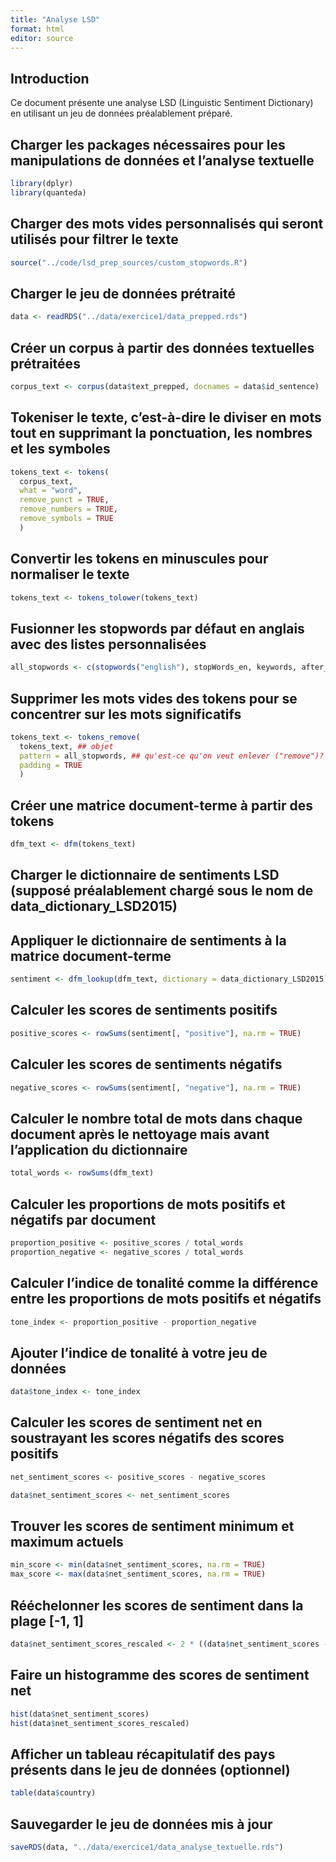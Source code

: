 ```yaml
---
title: "Analyse LSD"
format: html
editor: source
---
```


## Introduction

Ce document présente une analyse LSD (Linguistic Sentiment Dictionary) en utilisant un jeu de données préalablement préparé.

## Charger les packages nécessaires pour les manipulations de données et l'analyse textuelle

```r
library(dplyr)
library(quanteda)
```

## Charger des mots vides personnalisés qui seront utilisés pour filtrer le texte

```r
source("../code/lsd_prep_sources/custom_stopwords.R")
```

## Charger le jeu de données prétraité

```r
data <- readRDS("../data/exercice1/data_prepped.rds")
```

## Créer un corpus à partir des données textuelles prétraitées

```r
corpus_text <- corpus(data$text_prepped, docnames = data$id_sentence)
```

## Tokeniser le texte, c'est-à-dire le diviser en mots tout en supprimant la ponctuation, les nombres et les symboles

```r
tokens_text <- tokens(
  corpus_text,
  what = "word",
  remove_punct = TRUE,
  remove_numbers = TRUE,
  remove_symbols = TRUE
  )
```

## Convertir les tokens en minuscules pour normaliser le texte

```r
tokens_text <- tokens_tolower(tokens_text)
```

## Fusionner les stopwords par défaut en anglais avec des listes personnalisées

```r
all_stopwords <- c(stopwords("english"), stopWords_en, keywords, after_job_en)
```

## Supprimer les mots vides des tokens pour se concentrer sur les mots significatifs

```r
tokens_text <- tokens_remove(
  tokens_text, ## objet
  pattern = all_stopwords, ## qu'est-ce qu'on veut enlever ("remove")?
  padding = TRUE
  )
```

## Créer une matrice document-terme à partir des tokens

```r
dfm_text <- dfm(tokens_text)
```

## Charger le dictionnaire de sentiments LSD (supposé préalablement chargé sous le nom de data_dictionary_LSD2015)

## Appliquer le dictionnaire de sentiments à la matrice document-terme

```r
sentiment <- dfm_lookup(dfm_text, dictionary = data_dictionary_LSD2015)
```

## Calculer les scores de sentiments positifs

```r
positive_scores <- rowSums(sentiment[, "positive"], na.rm = TRUE)
```

## Calculer les scores de sentiments négatifs

```r
negative_scores <- rowSums(sentiment[, "negative"], na.rm = TRUE)
```

## Calculer le nombre total de mots dans chaque document après le nettoyage mais avant l'application du dictionnaire

```r
total_words <- rowSums(dfm_text)
```

## Calculer les proportions de mots positifs et négatifs par document

```r
proportion_positive <- positive_scores / total_words
proportion_negative <- negative_scores / total_words
```

## Calculer l'indice de tonalité comme la différence entre les proportions de mots positifs et négatifs

```r
tone_index <- proportion_positive - proportion_negative
```

## Ajouter l'indice de tonalité à votre jeu de données

```r
data$tone_index <- tone_index
```

## Calculer les scores de sentiment net en soustrayant les scores négatifs des scores positifs

```r
net_sentiment_scores <- positive_scores - negative_scores

data$net_sentiment_scores <- net_sentiment_scores
```

## Trouver les scores de sentiment minimum et maximum actuels

```r
min_score <- min(data$net_sentiment_scores, na.rm = TRUE)
max_score <- max(data$net_sentiment_scores, na.rm = TRUE)
```

## Rééchelonner les scores de sentiment dans la plage \[-1, 1\]

```r
data$net_sentiment_scores_rescaled <- 2 * ((data$net_sentiment_scores - min_score) / (max_score - min_score)) - 1
```

## Faire un histogramme des scores de sentiment net

```r
hist(data$net_sentiment_scores)
hist(data$net_sentiment_scores_rescaled)
```

## Afficher un tableau récapitulatif des pays présents dans le jeu de données (optionnel)

```r
table(data$country)
```

## Sauvegarder le jeu de données mis à jour

```r
saveRDS(data, "../data/exercice1/data_analyse_textuelle.rds")
```
